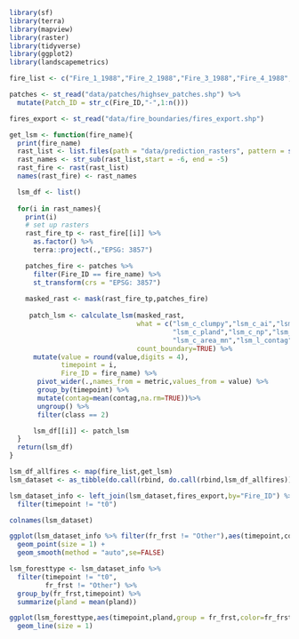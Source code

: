 
```r
library(sf)
library(terra)
library(mapview)
library(raster)
library(tidyverse)
library(ggplot2) 
library(landscapemetrics)
```

```r
fire_list <- c("Fire_1_1988","Fire_2_1988","Fire_3_1988","Fire_4_1988","Fire_7_1988","Fire_9_1988","Fire_10_1988","Fire_11_1988","Fire_12_1988","Fire_13_1988","Fire_14_1988","Fire_15_1988","Fire_16_1988","Fire_18_1988","Fire_19_1988","Fire_20_1988","Fire_22_1988","Fire_23_1988","Fire_25_1988","Fire_26_1988","Fire_28_1988","Fire_29_1988","Fire_31_1988","Fire_32_1989","Fire_33_1989","Fire_35_1989","Fire_38_1989","Fire_41_1989","Fire_42_1989","Fire_48_1990","Fire_49_1991","Fire_50_1991","Fire_51_1991","Fire_54_1991")

patches <- st_read("data/patches/highsev_patches.shp") %>% 
  mutate(Patch_ID = str_c(Fire_ID,"-",1:n()))

fires_export <- st_read("data/fire_boundaries/fires_export.shp")
```

```r
get_lsm <- function(fire_name){
  print(fire_name)
  rast_list <- list.files(path = "data/prediction_rasters", pattern = str_c(fire_name,"_rf"), all.files=TRUE, full.names=TRUE)
  rast_names <- str_sub(rast_list,start = -6, end = -5)  
  rast_fire <- rast(rast_list)
  names(rast_fire) <- rast_names

  lsm_df <- list()
  
  for(i in rast_names){
    print(i)
    # set up rasters
    rast_fire_tp <- rast_fire[[i]] %>% 
      as.factor() %>% 
      terra::project(.,"EPSG: 3857")

    patches_fire <- patches %>% 
      filter(Fire_ID == fire_name) %>% 
      st_transform(crs = "EPSG: 3857")      
    
    masked_rast <- mask(rast_fire_tp,patches_fire) 
       
     patch_lsm <- calculate_lsm(masked_rast, 
                                what = c("lsm_c_clumpy","lsm_c_ai","lsm_c_enn_mn","lsm_c_cohesion",
                                         "lsm_c_pland","lsm_c_np","lsm_c_ca",
                                         "lsm_c_area_mn","lsm_l_contag"), 
                                count_boundary=TRUE) %>% 
      mutate(value = round(value,digits = 4),
             timepoint = i,
             Fire_ID = fire_name) %>% 
       pivot_wider(.,names_from = metric,values_from = value) %>% 
       group_by(timepoint) %>% 
       mutate(contag=mean(contag,na.rm=TRUE))%>% 
       ungroup() %>% 
       filter(class == 2)

      lsm_df[[i]] <- patch_lsm
  }
  return(lsm_df)
}
```


```r
lsm_df_allfires <- map(fire_list,get_lsm)  
lsm_dataset <- as_tibble(do.call(rbind, do.call(rbind,lsm_df_allfires)))

lsm_dataset_info <- left_join(lsm_dataset,fires_export,by="Fire_ID") %>% 
  filter(timepoint != "t0")

colnames(lsm_dataset)
```

```r
ggplot(lsm_dataset_info %>% filter(fr_frst != "Other"),aes(timepoint,contag,group=fr_frst,color = fr_frst)) + 
  geom_point(size = 1) +
  geom_smooth(method = "auto",se=FALSE)
```


```r

lsm_foresttype <- lsm_dataset_info %>% 
  filter(timepoint != "t0",
         fr_frst != "Other") %>% 
  group_by(fr_frst,timepoint) %>% 
  summarize(pland = mean(pland))

ggplot(lsm_foresttype,aes(timepoint,pland,group = fr_frst,color=fr_frst)) + 
  geom_line(size = 1)
```

